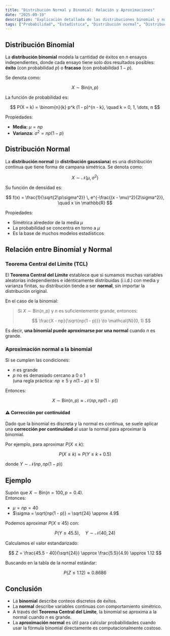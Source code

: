 ```yaml
---
title: "Distribución Normal y Binomial: Relación y Aproximaciones"
date: "2025-09-19"
description: "Explicación detallada de las distribuciones binomial y normal, sus propiedades y su conexión a través del Teorema Central del Límite."
tags: ["Probabilidad", "Estadística", "Distribución normal", "Distribución binomial"]
---
```


## Distribución Binomial

La **distribución binomial** modela la cantidad de éxitos en $n$ ensayos independientes, donde cada ensayo tiene solo dos resultados posibles: **éxito** (con probabilidad $p$) o **fracaso** (con probabilidad $1 - p$).

Se denota como:

$$
X \sim \text{Bin}(n, p)
$$

La función de probabilidad es:

$$
P(X = k) = \binom{n}{k} p^k (1 - p)^{n - k}, \quad k = 0, 1, \dots, n
$$

Propiedades:

- **Media:** $\mu = np$
- **Varianza:** $\sigma^2 = np(1 - p)$


## Distribución Normal

La **distribución normal** (o **distribución gaussiana**) es una distribución continua que tiene forma de campana simétrica. Se denota como:

$$
X \sim \mathcal{N}(\mu, \sigma^2)
$$

Su función de densidad es:

$$
f(x) = \frac{1}{\sqrt{2\pi\sigma^2}} \, e^{-\frac{(x - \mu)^2}{2\sigma^2}}, \quad x \in \mathbb{R}
$$

Propiedades:

- Simétrica alrededor de la media $\mu$
- La probabilidad se concentra en torno a $\mu$
- Es la base de muchos modelos estadísticos


## Relación entre Binomial y Normal

### Teorema Central del Límite (TCL)

El **Teorema Central del Límite** establece que si sumamos muchas variables aleatorias independientes e idénticamente distribuidas (i.i.d.) con media y varianza finitas, su distribución tiende a ser **normal**, sin importar la distribución original.

En el caso de la binomial:

> Si $X \sim \text{Bin}(n, p)$ y $n$ es suficientemente grande, entonces:
>
> $$
> \frac{X - np}{\sqrt{np(1 - p)}} \to \mathcal{N}(0, 1)
> $$

Es decir, **una binomial puede aproximarse por una normal** cuando $n$ es grande.


### Aproximación normal a la binomial

Si se cumplen las condiciones:

- $n$ es grande
- $p$ no es demasiado cercano a 0 o 1  
  (una regla práctica: $np \geq 5$ y $n(1 - p) \geq 5$)

Entonces:

$$
X \sim \text{Bin}(n, p) \approx \mathcal{N}(np, np(1 - p))
$$

#### ⚠️ Corrección por continuidad

Dado que la binomial es discreta y la normal es continua, se suele aplicar una **corrección por continuidad** al usar la normal para aproximar la binomial.

Por ejemplo, para aproximar $P(X \leq k)$:

$$
P(X \leq k) \approx P\left(Y \leq k + 0.5\right)
$$

donde $Y \sim \mathcal{N}(np, np(1 - p))$


## Ejemplo

Supón que $X \sim \text{Bin}(n = 100, p = 0.4)$.  
Entonces:

- $\mu = np = 40$
- $\sigma = \sqrt{np(1 - p)} = \sqrt{24} \approx 4.9$

Podemos aproximar $P(X \leq 45)$ con:

$$
P\left(Y \leq 45.5\right), \quad Y \sim \mathcal{N}(40, 24)
$$

Calculamos el valor estandarizado:

$$
Z = \frac{45.5 - 40}{\sqrt{24}} \approx \frac{5.5}{4.9} \approx 1.12
$$

Buscando en la tabla de la normal estándar:

$$
P(Z \leq 1.12) \approx 0.8686
$$


## Conclusión

- La **binomial** describe conteos discretos de éxitos.
- La **normal** describe variables continuas con comportamiento simétrico.
- A través del **Teorema Central del Límite**, la binomial se aproxima a la normal cuando $n$ es grande.
- La **aproximación normal** es útil para calcular probabilidades cuando usar la fórmula binomial directamente es computacionalmente costoso.

